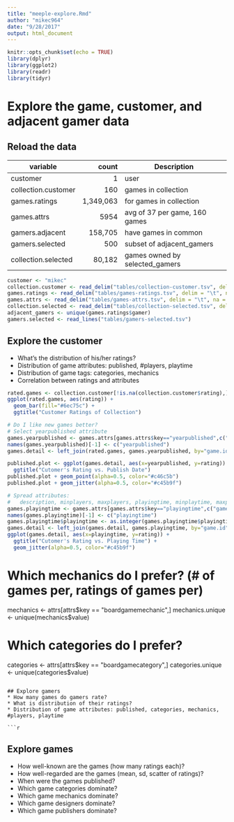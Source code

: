 ```yaml
---
title: "meeple-explore.Rmd"
author: "mikec964"
date: "9/28/2017"
output: html_document
---
```


```r
knitr::opts_chunk$set(echo = TRUE)
library(dplyr)
library(ggplot2)
library(readr)
library(tidyr)
```

# Explore the game, customer, and adjacent gamer data

## Reload the data
| variable            | count     | Description
| --------            |----------:| -----------
| customer            | 1         | user
| collection.customer | 160       | games in collection
| games.ratings       | 1,349,063 | for games in collection
| games.attrs         | 5954      | avg of 37 per game, 160 games
| gamers.adjacent     | 158,705   | have games in common
| gamers.selected     | 500       | subset of adjacent_gamers
| collection.selected | 80,182    | games owned by selected_gamers

```r
customer <- "mikec"
collection.customer <- read_delim("tables/collection-customer.tsv", delim = "\t", na = "NA", col_names = TRUE)
games.ratings <- read_delim("tables/games-ratings.tsv", delim = "\t", na = "NA", col_names = TRUE)
games.attrs <- read_delim("tables/games-attrs.tsv", delim = "\t", na = "NA", col_names = TRUE)
collection.selected <- read_delim("tables/collection-selected.tsv", delim = "\t", na = "NA", col_names = TRUE)
adjacent_gamers <- unique(games.ratings$gamer)
gamers.selected <- read_lines("tables/gamers-selected.tsv")
```

## Explore the customer
* What's the distribution of his/her ratings?
* Distribution of game attributes: published, #players, playtime
* Distribution of game tags: categories, mechanics
* Correlation between ratings and attributes

```r
rated.games <- collection.customer[!is.na(collection.customer$rating),]
ggplot(rated.games, aes(rating)) +
  geom_bar(fill="#6ec75c") +
  ggtitle("Customer Ratings of Collection")

# Do I like new games better?
# Select yearpublished attribute
games.yearpublished <- games.attrs[games.attrs$key=="yearpublished",c("game.id", "value")]
names(games.yearpublished)[-1] <- c("yearpublished")
games.detail <- left_join(rated.games, games.yearpublished, by="game.id")

published.plot <- ggplot(games.detail, aes(x=yearpublished, y=rating)) +
  ggtitle("Cutomer's Rating vs. Publish Date")
published.plot + geom_point(alpha=0.5, color="#c46c5b")
published.plot + geom_jitter(alpha=0.5, color="#c45b9f")
```

```r
# Spread attributes:
#   description, minplayers, maxplayers, playingtime, minplaytime, maxplaytime, minage, comments
games.playingtime <- games.attrs[games.attrs$key=="playingtime",c("game.id", "value")]
names(games.playingtime)[-1] <- c("playingtime")
games.playingtime$playingtime <- as.integer(games.playingtime$playingtime)
games.detail <- left_join(games.detail, games.playingtime, by="game.id")
ggplot(games.detail, aes(x=playingtime, y=rating)) +
  ggtitle("Cutomer's Rating vs. Playing Time") +
  geom_jitter(alpha=0.5, color="#c45b9f")
```

# Which mechanics do I prefer? (# of games per, ratings of games per)

mechanics <- attrs[attrs$key == "boardgamemechanic",]
mechanics.unique <- unique(mechanics$value)

# Which categories do I prefer?
categories <- attrs[attrs$key == "boardgamecategory",]
categories.unique <- unique(categories$value)
```

## Explore gamers
* How many games do gamers rate?
* What is distribution of their ratings?
* Distribution of game attributes: published, categories, mechanics, #players, playtime

```r

```

## Explore games
* How well-known are the games (how many ratings each)?
* How well-regarded are the games (mean, sd, scatter of ratings)?
* When were the games published?
* Which game categories dominate?
* Which game mechanics dominate?
* Which game designers dominate?
* Which game publishers dominate?

